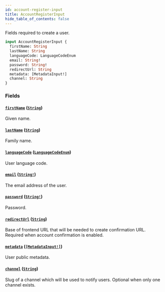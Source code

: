 ```yaml
---
id: account-register-input
title: AccountRegisterInput
hide_table_of_contents: false
---
```


Fields required to create a user.

```graphql
input AccountRegisterInput {
  firstName: String
  lastName: String
  languageCode: LanguageCodeEnum
  email: String!
  password: String!
  redirectUrl: String
  metadata: [MetadataInput!]
  channel: String
}
```

### Fields

#### [`firstName`](#) ([`String`](../../../developer/api-reference/scalars/string))

Given name.

#### [`lastName`](#) ([`String`](../../../developer/api-reference/scalars/string))

Family name.

#### [`languageCode`](#) ([`LanguageCodeEnum`](../../../developer/api-reference/enums/language-code-enum))

User language code.

#### [`email`](#) ([`String!`](../../../developer/api-reference/scalars/string))

The email address of the user.

#### [`password`](#) ([`String!`](../../../developer/api-reference/scalars/string))

Password.

#### [`redirectUrl`](#) ([`String`](../../../developer/api-reference/scalars/string))

Base of frontend URL that will be needed to create confirmation URL. Required when account confirmation is enabled.

#### [`metadata`](#) ([`[MetadataInput!]`](../../../developer/api-reference/inputs/metadata-input))

User public metadata.

#### [`channel`](#) ([`String`](../../../developer/api-reference/scalars/string))

Slug of a channel which will be used to notify users. Optional when only one channel exists.
